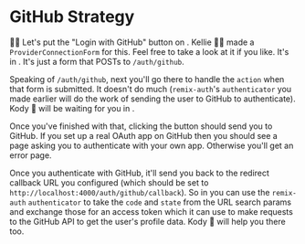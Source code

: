 # GitHub Strategy

👨‍💼 Let's put the "Login with GitHub" button
on <InlineFile file="app/routes/_auth+/login.tsx" />. Kellie 🧝‍♂️ made a
`ProviderConnectionForm` for this. Feel free to take a look at it if you like.
It's in <InlineFile file="app/utils/connections.tsx" />. It's just a form that
POSTs to `/auth/github`.

Speaking of `/auth/github`, next you'll go there to handle the `action` when
that form is submitted. It doesn't do much (`remix-auth`'s `authenticator` you
made earlier will do the work of sending the user to GitHub to authenticate).
Kody 🐨 will be waiting for you
in <InlineFile file="app/routes/_auth+/auth.github.ts" />.

Once you've finished with that, clicking the button should send you to GitHub.
If you set up a real OAuth app on GitHub then you should see a page asking you
to authenticate with your own app. Otherwise you'll get an error page.

Once you authenticate with GitHub, it'll send you back to the redirect callback
URL you configured (which should be set to
`http://localhost:4000/auth/github/callback`). So
in <InlineFile file="app/routes/_auth+/auth.github.callback.ts" /> you can use
the `remix-auth` `authenticator` to take the `code` and `state` from the URL
search params and exchange those for an access token which it can use to make
requests to the GitHub API to get the user's profile data. Kody 🐨 will help you
there too.
